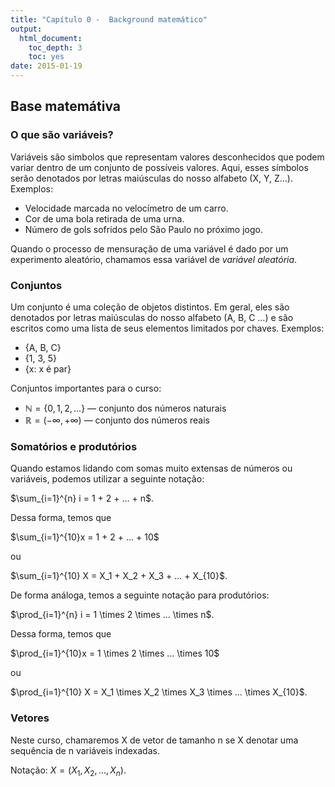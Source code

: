 ```yaml
---
title: "Capítulo 0 -  Background matemático"
output:
  html_document:
    toc_depth: 3
    toc: yes
date: 2015-01-19
---
```


## Base matemátiva

### O que são variáveis?

Variáveis são simbolos que representam valores desconhecidos que podem variar dentro de um conjunto de possíveis valores. Aqui, esses símbolos serão denotados por letras maiúsculas do nosso alfabeto (X, Y, Z...). Exemplos:

- Velocidade marcada no velocímetro de um carro.
- Cor de uma bola retirada de uma urna.
- Número de gols sofridos pelo São Paulo no próximo jogo.

Quando o processo de mensuração de uma variável é dado por um experimento aleatório, chamamos essa variável de *variável aleatória*.

### Conjuntos

Um conjunto é uma coleção de objetos distintos. Em geral, eles são denotados por letras maiúsculas do nosso alfabeto (A, B, C ...) e são escritos como uma lista de seus elementos limitados por chaves. Exemplos:

- {A, B, C}
- {1, 3, 5}
- {x: x é par}

Conjuntos importantes para o curso:

- $\mathbb{N} = \{0, 1, 2, ...\}$ --- conjunto dos números naturais
- $\mathbb{R} = (-\infty, +\infty)$ --- conjunto dos números reais

### Somatórios e produtórios

Quando estamos lidando com somas muito extensas de números ou variáveis, podemos utilizar a seguinte notação:

$\sum_{i=1}^{n} i = 1 + 2 + ... + n$.

Dessa forma, temos que

$\sum_{i=1}^{10}x = 1 + 2 + ... + 10$

ou

$\sum_{i=1}^{10} X = X_1 + X_2 + X_3 + ... + X_{10}$.

De forma análoga, temos a seguinte notação para produtórios:

$\prod_{i=1}^{n} i = 1 \times 2 \times ... \times n$.

Dessa forma, temos que

$\prod_{i=1}^{10}x = 1 \times 2 \times ... \times 10$

ou

$\prod_{i=1}^{10} X = X_1 \times X_2 \times X_3 \times ... \times X_{10}$.

### Vetores

Neste curso, chamaremos X de vetor de tamanho n se X denotar uma sequência de n variáveis indexadas. 

Notação: $X = (X_1, X_2, ..., X_n)$.

